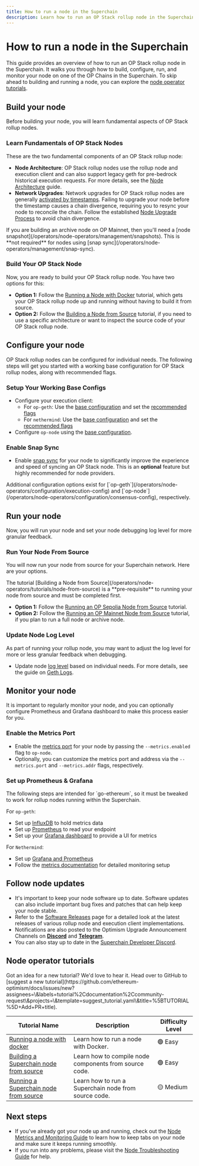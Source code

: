 ```yaml
---
title: How to run a node in the Superchain
description: Learn how to run an OP Stack rollup node in the Superchain.
---
```


# How to run a node in the Superchain

This guide provides an overview of how to run an OP Stack rollup node in the Superchain. It walks you through how to build, configure, run, and monitor your node on one of the OP Chains in the Superchain. To skip ahead to building and running a node, you can explore the [node operator tutorials](#node-operator-tutorials).

## Build your node

Before building your node, you will learn fundamental aspects of OP Stack rollup nodes.

<Steps>
  <h3>Learn Fundamentals of OP Stack Nodes</h3>

  These are the two fundamental components of an OP Stack rollup node:

  *   **Node Architecture**: OP Stack rollup nodes use the rollup node and execution client and can also support legacy geth for pre-bedrock historical execution requests. For more details, see the [Node Architecture](/operators/node-operators/architecture) guide.
  *   **Network Upgrades**: Network upgrades for OP Stack rollup nodes are generally [activated by timestamps](/operators/node-operators/network-upgrades#activations). Failing to upgrade your node before the timestamp causes a chain divergence, requiring you to resync your node to reconcile the chain. Follow the established [Node Upgrade Process](/operators/node-operators/network-upgrades#upgrade-process) to avoid chain divergence.

  <Info>
    If you are building an archive node on OP Mainnet, then you'll need a [node snapshot](/operators/node-operators/management/snapshots). This is **not required** for nodes using [snap sync](/operators/node-operators/management/snap-sync).
  </Info>

  <h3>Build Your OP Stack Node</h3>

  Now, you are ready to build your OP Stack rollup node. You have two options for this:

  *   **Option 1:** Follow the [Running a Node with Docker](/operators/node-operators/tutorials/node-from-docker) tutorial, which gets your OP Stack rollup node up and running without having to build it from source.
  *   **Option 2:** Follow the [Building a Node from Source](/operators/node-operators/tutorials/node-from-source) tutorial, if you need to use a specific architecture or want to inspect the source code of your OP Stack rollup node.
</Steps>

## Configure your node

OP Stack rollup nodes can be configured for individual needs. The following steps will get you started with a working base configuration for OP Stack rollup nodes, along with recommended flags.

<Steps>
  <h3>Setup Your Working Base Configs</h3>

  *   Configure your execution client:
      *   For `op-geth`: Use the [base configuration](/operators/node-operators/configuration/base-config#working-base-configuration) and set the [recommended flags](/operators/node-operators/configuration/base-config#recommended-flags-for-op-geth-configuration)
      *   For `nethermind`: Use the [base configuration](/operators/node-operators/configuration/base-config#working-base-configuration-nethermind) and set the [recommended flags](/operators/node-operators/configuration/base-config#recommended-flags-for-nethermind-configuration)
  *   Configure `op-node` using the [base configuration](/operators/node-operators/configuration/base-config#working-base-configuration-1).

  <h3>Enable Snap Sync</h3>

  *   Enable [snap sync](/operators/node-operators/management/snap-sync) for your node to significantly improve the experience and speed of syncing an OP Stack node.
      This is an **optional** feature but highly recommended for node providers.

  <Info>
    Additional configuration options exist for [`op-geth`](/operators/node-operators/configuration/execution-config) and [`op-node`](/operators/node-operators/configuration/consensus-config), respectively.
  </Info>
</Steps>

## Run your node

Now, you will run your node and set your node debugging log level for more granular feedback.

<Steps>
  <h3>Run Your Node From Source</h3>

  You will now run your node from source for your Superchain network. Here are your options.

  <Info>
    The tutorial [Building a Node from Source](/operators/node-operators/tutorials/node-from-source) is a **pre-requisite** to running your node from source and must be completed first.
  </Info>

  *   **Option 1:** Follow the [Running an OP Sepolia Node from Source](/operators/node-operators/tutorials/run-node-from-source) tutorial.
  *   **Option 2:** Follow the [Running an OP Mainnet Node from Source](/operators/node-operators/tutorials/run-node-from-source) tutorial, if you plan to run a full node or archive node.

  <h3>Update Node Log Level</h3>

  As part of running your rollup node, you may want to adjust the log level for more or less granular feedback when debugging.

  *   Update node [log level](/operators/node-operators/configuration/consensus-config#loglevel) based on individual needs. For more details, see the guide on [Geth Logs](https://geth.ethereum.org/docs/fundamentals/logs).
</Steps>

## Monitor your node

It is important to regularly monitor your node, and you can optionally configure Prometheus and Grafana dashboard to make this process easier for you.

<Steps>
  <h3>Enable the Metrics Port</h3>

  *   Enable the [metrics port](/operators/node-operators/management/metrics) for your node by passing the `--metrics.enabled` flag to `op-node`.
  *   Optionally, you can customize the metrics port and address via the `--metrics.port` and `--metrics.addr` flags, respectively.

  <h3>Set up Prometheus & Grafana</h3>

  <Info>
    The following steps are intended for `go-ethereum`, so it must be tweaked to work for rollup nodes running within the Superchain.
  </Info>

  For `op-geth`:
  *   Set up [InfluxDB](https://geth.ethereum.org/docs/monitoring/dashboards#setting-up-influxdb) to hold metrics data
  *   Set up [Prometheus](https://geth.ethereum.org/docs/monitoring/dashboards#setting-up-prometheus) to read your endpoint
  *   Set up your [Grafana dashboard](https://geth.ethereum.org/docs/monitoring/dashboards#setting-up-grafana) to provide a UI for metrics

  For `Nethermind`:
  *   Set up [Grafana and Prometheus](https://docs.nethermind.io/monitoring/metrics/grafana-and-prometheus/#step-1-set-up-grafana-and-prometheus)
  *   Follow the [metrics documentation](https://docs.nethermind.io/monitoring/metrics/) for detailed monitoring setup
</Steps>

## Follow node updates

*   It's important to keep your node software up to date. Software updates can also include important bug fixes and patches that can help keep your node stable.
*   Refer to the [Software Releases](/operators/node-operators/releases) page for a detailed look at the latest releases of various rollup node and execution client implementations.
*   Notifications are also posted to the Optimism Upgrade Announcement Channels on [**Discord**](https://discord.com/channels/667044843901681675/754090866435424270) and [**Telegram**](https://t.me/+LtAJL1Mt1PYyNjBh).
*   You can also stay up to date in the [Superchain Developer Discord](https://guild.xyz/superchain-devs).

## Node operator tutorials

<Info>
  Got an idea for a new tutorial?
  We'd love to hear it.
  Head over to GitHub to [suggest a new tutorial](https://github.com/ethereum-optimism/docs/issues/new?assignees=\&labels=tutorial%2Cdocumentation%2Ccommunity-request\&projects=\&template=suggest_tutorial.yaml\&title=%5BTUTORIAL%5D+Add+PR+title).
</Info>

| Tutorial Name                                                           | Description                                            | Difficulty Level |
| ----------------------------------------------------------------------- | ------------------------------------------------------ | ---------------- |
| [Running a node with docker](tutorials/node-from-docker)                | Learn how to run a node with Docker.                   | 🟢 Easy          |
| [Building a Superchain node from source](tutorials/node-from-source)    | Learn how to compile node components from source code. | 🟢 Easy          |
| [Running a Superchain node from source](tutorials/run-node-from-source) | Learn how to run a Superchain node from source code.   | 🟡 Medium        |

## Next steps

*   If you've already got your node up and running, check out the [Node Metrics and Monitoring Guide](/operators/node-operators/management/metrics) to learn how to keep tabs on your node and make sure it keeps running smoothly.
*   If you run into any problems, please visit the [Node Troubleshooting Guide](/operators/node-operators/management/troubleshooting) for help.
